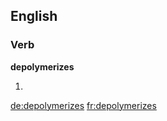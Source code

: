 
==English==

===Verb===
'''depolymerizes'''

# {{third-person singular of|depolymerize}}

[[de:depolymerizes]]
[[fr:depolymerizes]]